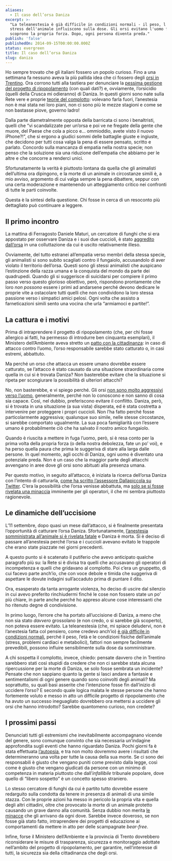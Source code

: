 ```yaml
---
aliases:
  - Il caso dell’orsa Daniza
excerpt: >-
  "La teleanestesia è già difficile in condizioni normali - il peso, l'età e lo
  stress dell'animale influiscono sulla dose. Gli orsi evitano l'uomo finché non
  scoprono la propria forza. Dopo, ogni persona diventa preda."
publish: 'false'
publishedOn: 2014-09-15T00:00:00.000Z
status: evergreen
title: Il caso dell’orsa Daniza
slug: daniza
---
```

Ho sempre trovato che gli italiani fossero un popolo curioso. Fino a una settimana fa nessuno aveva la più pallida idea che ci fossero degli [orsi in Trentino](http://www.orso.provincia.tn.it/). Ora corrono tutti alla tastiera per denunciare la [pessima gestione del progetto di ripopolamento](http://www.wired.it/attualita/ambiente/2014/09/11/morte-daniza-fallimento-dei-progetti-ripopolazione/) (con quali dati?) e, ovviamente, l’orsicidio (quelli della Crusca mi odieranno) di Daniza. In questi giorni sono nate sulla Rete vere e proprie [teorie del complotto](http://www.lultimaribattuta.it/8400_complotto-dietro-luccisione-dellorsa-daniza): volevano farla fuori, l’anestesia non è mai stata nei loro piani, non ci sono più le mezze stagioni e come se non bastasse piove, governo ladro!

Dalla parte diametralmente opposta della barricata ci sono i benaltristi, quelli che “vi scandalizzate per un’orsa e poi ve ne fregate della gente che muore, del Paese che cola a picco e… ommioddio, avete visto il nuovo iPhone?!”, che si ergono a giudici sommi delle battaglie giuste e ingiuste, che decidono per tutti cosa valga la pena di essere pensato, scritto e parlato. Concordo sulla mancanza di empatia nella nostra specie; non penso che la soluzione sia una riduzione dell’empatia che abbiamo per le altre e che concorre a renderci unici.

Sfortunatamente la verità è piuttosto lontana da quella che gli animalisti dell’ultima ora dipingono, e la morte di un animale in circostanze simili è, a mio avviso, argomento di cui valga sempre la pena dibattere, seppur con una certa moderazione e mantenendo un atteggiamento critico nei confronti di tutte le parti coinvolte.

Questa è la sintesi della questione. Chi fosse in cerca di un resoconto più dettagliato può continuare a leggere.

## Il primo incontro

La mattina di Ferragosto Daniele Maturi, un cercatore di funghi che si era appostato per osservare Daniza e i suoi due cuccioli, è stato [aggredito dall’orsa](http://www.meteoweb.eu/2014/08/cercatore-funghi-aggredito-orso-in-trentino/312334/) in una colluttazione da cui è uscito relativamente illeso.

Ovviamente, del tutto estranei all’empatia verso membri della stessa specie, gli animalisti si sono subito scagliati contro il fungaiolo, accusandolo di aver violato il territorio dell’orsa. Questi sono gli stessi animalisti che auspicano l’estinzione della razza umana e la conquista del mondo da parte dei quadrupedi. Quando gli si suggerisce di suicidarsi per compiere il primo passo verso questo glorioso obiettivo, però, rispondono prontamente che loro _non possono_ essere i primi ad andarsene perché devono dedicare le proprie vite a ostacolare tutti quelli che non condividono la loro stessa passione verso i simpatici amici pelosi. Ogni volta che assisto a farneticazioni simili sento una vocina che urla “armiamoci e partite!”.

## La cattura e i motivi

Prima di intraprendere il progetto di ripopolamento (che, per chi fosse allergico ai fatti, ha permesso di introdurre ben cinquanta esemplari), il Ministero dell’Ambiente aveva stretto un [patto con la cittadinanza](http://www.ansa.it/web/notizie/canali/energiaeambiente/acqua/regioni/2014/07/18/trentino-per-orsi-dannosi-cattura-o-abbattimento_8ae1fa90-ea72-4a29-a2d0-2031ce974dc7.html): in caso di attacco contro l’uomo, l’orso responsabile sarebbe stato catturato o, in casi estremi, abbattuto.

Ma perché un orso che attacca un essere umano dovrebbe essere catturato, se l’attacco è stato causato da una situazione straordinaria come quella in cui si è trovata Daniza? Non basterebbe evitare che la situazione si ripeta per scongiurare la possibilità di ulteriori attacchi?

No, non basterebbe, e vi spiego perché. Gli orsi [non sono molto aggressivi verso l’uomo](http://en.wikipedia.org/wiki/Bear#Relationship_with_humans), generalmente, perché non lo conoscono e non sanno di cosa sia capace. Così, nel dubbio, preferiscono evitare il conflitto. Daniza, però, si è trovata in una situazione (a sua vista) disperata, ed è stata costretta a intervenire per proteggere i propri cuccioli. Non l’ha fatto perché fosse particolarmente aggressiva; qualunque suo simile, nelle stesse circostanze, si sarebbe comportato ugualmente. La sua poca famigliarità con l’essere umano è probabilmente ciò che ha salvato il nostro amico fungaiolo.

Quando è riuscita a mettere in fuga l’uomo, però, si è resa conto per la prima volta della propria forza (o della nostra debolezza, fate un po’ voi), e ha perso quella paura che prima le suggeriva di stare alla larga dalle persone. In quel momento, agli occhi di Daniza, ogni uomo è diventato una potenziale preda. Non è un caso che la maggior parte degli attacchi avvengano in aree dove gli orsi sono abituati alla presenza umana.

Per questo motivo, in seguito all’attacco, è iniziata la ricerca dell’orsa Daniza con l’intento di catturarla, [come ha scritto l’assessore Dallapiccola su Twitter](https://twitter.com/dallapiccola_mi/status/500536128332890112). C’era la possibilità che l’orsa venisse abbattuta, ma [solo se si fosse rivelata una minaccia](http://www.quotidiano.net/daniza-orsa-abbattuta-1.127869) imminente per gli operatori, il che mi sembra piuttosto ragionevole.

## Le dinamiche dell’uccisione

L’11 settembre, dopo quasi un mese dall’attacco, si è finalmente presentata l’opportunità di catturare l’orsa Daniza. Sfortunatamente, [l’anestesia somministrata all’animale si è rivelata fatale](http://www.repubblica.it/ambiente/2014/09/11/news/morta_l_orsa_daniza_non_sopravvive_alla_cattura-95490478/) e Daniza è morta. Si è deciso di passare all’anestesia perché l’orsa e i cuccioli avevano evitato le trappole che erano state piazzate nei giorni precedenti.

A questo punto si è scatenato il putiferio che avevo anticipato qualche paragrafo più su: la Rete si è divisa tra quelli che accusavano gli operatori di incompetenza e quelli che gridavano al complotto. Poi c’era un gruppetto, di cui facevo parte anch’io, che con voce debole e timida che suggeriva di aspettare le dovute indagini sull’accaduto prima di puntare il dito.

Ora, esasperato da tanta arrogante violenza, ho deciso di uscire dal silenzio in cui avevo preferito rinchiudermi finché le cose non fossero state un po’ più chiare, in parte anche perché ho appreso alcune cose interessanti che ho ritenuto degne di condivisione.

In primo luogo, l’errore che ha portato all’uccisione di Daniza, a meno che non sia stato _davvero_ grossolano (e non credo, o si sarebbe già scoperto), non poteva essere evitato. La teleanestesia (che, mi spiace deludervi, non è l’anestesia fatta col pensiero, come credevo anch’io) [è già difficile in condizioni normali](http://www.lastampa.it/2014/09/12/societa/lazampa/morte-dellorsa-daniza-veterinari-anestesia-rischiosa-senza-controlli-preventivi-NUi78l432adNs9d2LgwxHJ/pagina.html), perché il peso, l’età e le condizioni fisiche dell’animale (stress, problemi cardiaci e metabolici), fattori non sempre facilmente prevedibili, possono influire sensibilmente sulla dose da somministrare.

A chi sospetta il complotto, invece, chiedo: pensate davvero che in Trentino sarebbero stati così stupidi da credere che non ci sarebbe stata alcuna ripercussione per la morte di Daniza, se solo fosse sembrata un incidente? Pensate che non sappiano quanto la gente si lasci andare a fantasie e sentimentalismi di ogni genere quando sono coinvolti degli animali? Ma soprattutto, su quali basi asserite che l’intenzione fosse fin dall’inizio di uccidere l’orso? E secondo quale logica malata le stesse persone che hanno fortemente voluto e messo in atto un difficile progetto di ripopolamento che ha avuto un successo ineguagliato dovrebbero ora mettersi a uccidere gli orsi che hanno introdotto? Sarebbe quantomeno curioso, non credete?

## I prossimi passi

Denunciati tutti gli estremismi che inevitabilmente accompagnano vicende del genere, sono comunque convinto che sia necessaria un’indagine approfondita sugli eventi che hanno riguardato Daniza. Pochi giorni fa è stata effettuata [l’autopsia](http://www.ansa.it/web/notizie/canali/energiaeambiente/natura/2014/09/12/eseguita-autopsia-daniza-risultati-tra-qualche-giorno_7e4ddfa9-4200-4b58-ae02-a218de320d57.html), e tra non molto dovremmo avere i risultati che determineranno una volta per tutte la causa della sua morte. Se ci sono dei responsabili è giusto che vengano puniti come previsto dalla legge, così come è giusto che vengano giudicati da persone con un minimo di competenza in materia piuttosto che dall’_infallibile_ tribunale popolare, dove quello di “libero sospetto” è un concetto spesso straniero.

Lo stesso cercatore di funghi da cui è partito tutto dovrebbe essere redarguito sulla condotta da tenere in presenza di animali di una simile stazza. Con le proprie azioni ha messo in pericolo la propria vita e quella degli altri cittadini, oltre che provocato la morte di un animale protetto causando un grave danno alla comunità. Senza dubbio non merita [le minacce](http://www.lastampa.it/2014/09/12/societa/lazampa/il-fungaiolo-dopo-laggressione-insulti-e-minacce-non-ce-la-faccio-pi-F29ALqd5G5dqKoeRLcrbQM/pagina.html) che gli arrivano da ogni dove. Sarebbe invece doveroso, se non fosse già stato fatto, intraprendere dei progetti di educazione ai comportamenti da mettere in atto per delle scampagnate _bear-free_.

Infine, forse il Ministero dell’Ambiente e la provincia di Trento dovrebbero riconsiderare le misure di trasparenza, sicurezza e monitoraggio adottate nell’ambito del progetto di ripopolamento, per garantire, nell’interesse di tutti, la sicurezza sia della cittadinanza che degli orsi.
